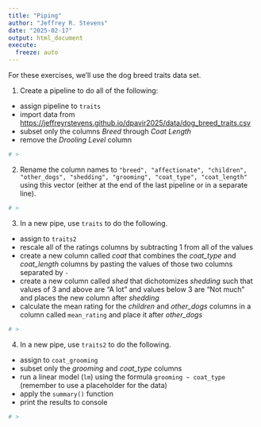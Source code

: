 ```yaml
---
title: "Piping"
author: "Jeffrey R. Stevens"
date: "2025-02-17"
output: html_document
execute:
  freeze: auto
---
```


For these exercises, we'll use the dog breed traits data set. 

1. Create a pipeline to do all of the following:

* assign pipeline to `traits`
* import data from <https://jeffreyrstevens.github.io/dpavir2025/data/dog_breed_traits.csv>
* subset only the columns _Breed_ through _Coat Length_
* remove the _Drooling Level_ column


```r
# >
```

2. Rename the column names to `"breed", "affectionate", "children", "other_dogs", "shedding", "grooming", "coat_type", "coat_length"` using this vector (either at the end of the last pipeline or in a separate line).
```r
# >
```

3. In a new pipe, use `traits` to do the following. 

* assign to `traits2`
* rescale all of the ratings columns by subtracting 1 from all of the values
* create a new column called _coat_ that combines the _coat_type_ and _coat_length_ columns by pasting the values of those two columns separated by `-`
* create a new column called _shed_ that dichotomizes _shedding_ such that values of 3 and above are "A lot" and values below 3 are "Not much" and places the new column after _shedding_
* calculate the mean rating for the _children_ and _other_dogs_ columns in a column called `mean_rating` and place it after _other_dogs_
```r
# >
```

4. In a new pipe, use `traits2` to do the following. 

* assign to `coat_grooming`
* subset only the _grooming_ and _coat_type_ columns
* run a linear model (`lm`) using the formula `grooming ~ coat_type` (remember to use a placeholder for the data)
* apply the `summary()` function
* print the results to console
```r
# >
```

